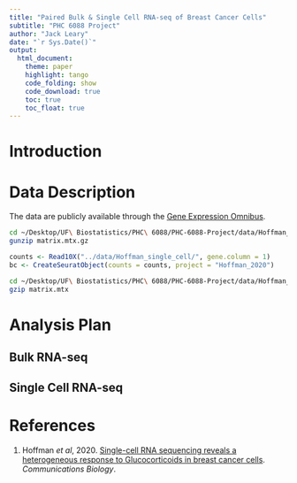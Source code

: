 ```yaml
---
title: "Paired Bulk & Single Cell RNA-seq of Breast Cancer Cells"
subtitle: "PHC 6088 Project"
author: "Jack Leary"
date: "`r Sys.Date()`"
output:
  html_document:
    theme: paper
    highlight: tango
    code_folding: show
    code_download: true
    toc: true
    toc_float: true
---
```


# Introduction



# Data Description

The data are publicly available through the [Gene Expression Omnibus](https://www.ncbi.nlm.nih.gov/geo/query/acc.cgi?acc=GSE141834). 

```zsh
cd ~/Desktop/UF\ Biostatistics/PHC\ 6088/PHC-6088-Project/data/Hoffman_single_cell
gunzip matrix.mtx.gz
```

```r
counts <- Read10X("../data/Hoffman_single_cell/", gene.column = 1)
bc <- CreateSeuratObject(counts = counts, project = "Hoffman_2020")
```

```zsh
cd ~/Desktop/UF\ Biostatistics/PHC\ 6088/PHC-6088-Project/data/Hoffman_single_cell
gzip matrix.mtx
```

# Analysis Plan 

## Bulk RNA-seq

## Single Cell RNA-seq

# References

1. Hoffman *et al*, 2020. [Single-cell RNA sequencing reveals a heterogeneous response to Glucocorticoids in breast cancer cells](https://doi.org/10.1038/s42003-020-0837-0). *Communications Biology*.